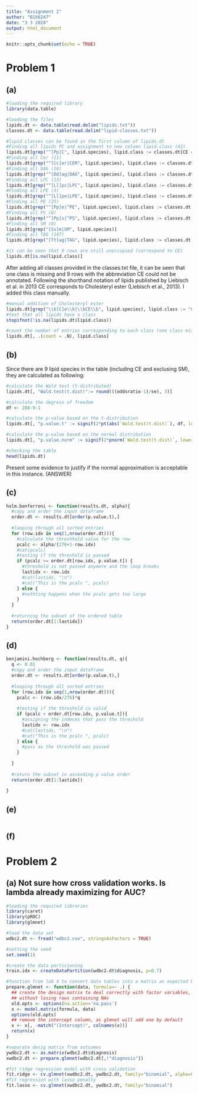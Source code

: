```yaml
---
title: "Assignment 2"
author: "B166247"
date: "3 3 2020"
output: html_document
---
```


```r
knitr::opts_chunk$set(echo = TRUE)
```
# Problem 1
## (a)

```r
#loading the required library
library(data.table)

#loading the files
lipids.dt <- data.table(read.delim("lipids.txt"))
classes.dt <- data.table(read.delim("lipid-classes.txt"))

#lipid classes can be found in the first column of lipids.dt
#Finding all lipids PC and assignment to new column lipid.class (42)
lipids.dt[grep("^[Pp]C", lipid.species), lipid.class := classes.dt[CE == "PC", Cholesterol.esters]]
#Finding all Cer (11)
lipids.dt[grep("^[Cc]er|CER", lipid.species), lipid.class := classes.dt[CE == "Cer", Cholesterol.esters]]
#Finding all DAG (16)
lipids.dt[grep("^[Dd]ag|DAG", lipid.species), lipid.class := classes.dt[CE == "DAG", Cholesterol.esters]]
#Finding all LPC (13)
lipids.dt[grep("^[Ll]pc|LPC", lipid.species), lipid.class := classes.dt[CE == "LPC", Cholesterol.esters]]
#Finding all LPE (3)
lipids.dt[grep("^[Ll]pe|LPE", lipid.species), lipid.class := classes.dt[CE == "LPE", Cholesterol.esters]]
#Finding all PE (25)
lipids.dt[grep("^[Pp]e|^PE", lipid.species), lipid.class := classes.dt[CE == "PE", Cholesterol.esters]]
#Finding all PS (8)
lipids.dt[grep("^[Pp]s|^PS", lipid.species), lipid.class := classes.dt[CE == "PS", Cholesterol.esters]]
#Finding all SM (0)
lipids.dt[grep("[Ss]m|SM", lipid.species)]
#Finding all TAG (147)
lipids.dt[grep("[Tt]ag|TAG", lipid.species), lipid.class := classes.dt[CE == "TAG", Cholesterol.esters]]

#it can be seen that 9 rows are still unoccupied (correspond to CE)
lipids.dt[is.na(lipid.class)]

```
After adding all classes provided in the classes.txt file, it can be seen that one class is missing and 9 rows with the abbreviation CE could not be annotated. Following the shorthand notation of lipids published by Liebisch et al. in 2013 CE corresponds to Cholesteryl ester (Liebisch et al., 2013). I added this class manually.
```r
#manual addition of Cholesteryl ester
lipids.dt[grep("\\b[C]e\\b|\\bCE\\b", lipid.species), lipid.class := "Cholesteryl ester"]
#test that all lipids have a class
stopifnot(!is.na(lipids.dt$lipid.class))

#count the number of entries corresponding to each class (one class missing only 8!)
lipids.dt[, .(count = .N), lipid.class]

```
## (b)
Since there are 9 lipid species in the table (including CE and exclusing SM), they are calculated as following:
```r
#calculate the Wald test (t-distributed)
lipids.dt[, "Wald.test(t.dist)":= round(((oddsratio-1)/se), 3)]

#calculate the degress of freedom
df <- 288-9-1

#calculate the p-value based on the t-distribution
lipids.dt[, "p.value.t" := signif(2*pt(abs(`Wald.test(t.dist)`), df, lower.tail = FALSE), 4)]

#calculate the p-value based on the normal distribution
lipids.dt[, "p.value.norm" := signif(2*pnorm(`Wald.test(t.dist)`, lower.tail = FALSE), 4)]

#checking the table
head(lipids.dt)
```
Present some evidence to justify if the normal approximation is acceptable in this instance. (ANSWER)

## (c)
```r
holm.bonferroni <- function(results.dt, alpha){
  #copy and order the input dataframe
  order.dt <- results.dt[order(p.value.t),]
  
  #looping through all sorted entries
  for (row.idx in seq(1,nrow(order.dt))){
    #calculate the threshhold value for the row
    pcalc <- alpha/(276+1-row.idx)
    #cat(pcalc)
    #testing if the threshold is passed
    if (pcalc >= order.dt[row.idx, p.value.t]) {
      #threshold is not passed anymore and the loop breaks
      lastidx <- row.idx
      #cat(lastidx, "\n")
      #cat("This is the pcalc ", pcalc)
    } else {
      #nothting happens when the pcalc gets too large
    }
  }
  
  #returning the subset of the ordered table
  return(order.dt[1:lastidx])
}

```
## (d)
```r
benjamini.hochberg <- function(results.dt, q){
  q <- 0.01
  #copy and order the input dataframe
  order.dt <- results.dt[order(p.value.t),]
  
  #looping through all sorted entries
  for (row.idx in seq(1,nrow(order.dt))){
    pcalc <- (row.idx/276)*q
    
    #testing if the threshold is valid
    if (pcalc > order.dt[row.idx, p.value.t]){
      #assigning the indeces that pass the threshold
      lastidx <- row.idx
      #cat(lastidx, "\n")
      #cat("This is the pcalc ", pcalc)
    } else {
      #pass as the threshold was passed
    }
    
  }
  
  #return the subset in ascending p value order
  return(order.dt[1:lastidx])
  
}

```
## (e)
```r


```

## (f)

# Problem 2
## (a) Not sure how cross validation works. Is lambda already maximizing for AUC?
```r
#loading the required libraries
library(caret)
library(pROC)
library(glmnet)

#load the data set
wdbc2.dt <- fread("wdbc2.csv", stringsAsFactors = TRUE)

#setting the seed
set.seed(1)

#create the data particioning
train.idx <- createDataPartition(wdbc2.dt$diagnosis, p=0.7)

#function from lab 4 to convert data tables into a matrix as expected by glmnet
prepare.glmnet <- function(data, formula=~ .) {
  ## create the design matrix to deal correctly with factor variables,
  ## without losing rows containing NAs
  old.opts <- options(na.action='na.pass')
  x <- model.matrix(formula, data)
  options(old.opts)
  ## remove the intercept column, as glmnet will add one by default
  x <- x[, -match("(Intercept)", colnames(x))]
  return(x)
}

#separate desig matrix from outcomes
ywdbc2.dt <- as.matrix(wdbc2.dt$diagnosis)
xwdbc2.dt <- prepare.glmnet(wdbc2.dt[,!"diagnosis"])

#fit ridge regression model with cross validation
fit.ridge <- cv.glmnet(xwdbc2.dt, ywdbc2.dt, family="binomial", alpha=0)
#fit regression with lasso penalty
fit.lasso <- cv.glmnet(xwdbc2.dt, ywdbc2.dt, family="binomial")
```
